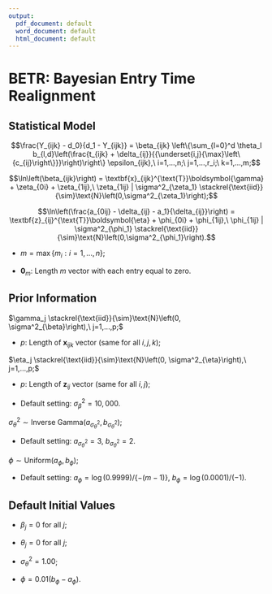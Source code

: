 ```yaml
---
output:
  pdf_document: default
  word_document: default
  html_document: default
---
```

# BETR: Bayesian Entry Time Realignment

## Statistical Model
$$\frac{Y_{ijk} - d_0}{d_1 - Y_{ijk}} = \beta_{ijk} \left\{\sum_{l=0}^d \theta_l b_{l,d}\left(\frac{t_{ijk} + \delta_{ij}}{{\underset{i,j}{\max}\left\{c_{ij}\right\}}}\right)\right\} \epsilon_{ijk},\ i=1,...,n;\ j=1,...,r_i;\ k=1,...,m;$$

$$\ln\left(\beta_{ijk}\right) = \textbf{x}_{ijk}^{\text{T}}\boldsymbol{\gamma} + \zeta_{0i} + \zeta_{1ij},\ \zeta_{1ij} | \sigma^2_{\zeta_1} \stackrel{\text{iid}}{\sim}\text{N}\left(0,\sigma^2_{\zeta_1}\right);$$

$$\ln\left(\frac{a_{0ij} - \delta_{ij} - a_1}{\delta_{ij}}\right) = \textbf{z}_{ij}^{\text{T}}\boldsymbol{\eta} + \phi_{0i} + \phi_{1ij},\ \phi_{1ij} | \sigma^2_{\phi_1} \stackrel{\text{iid}}{\sim}\text{N}\left(0,\sigma^2_{\phi_1}\right).$$

* $m = \max\left\{m_i: i=1,...,n\right\};$

* $\boldsymbol{0}_m$: Length $m$ vector with each entry equal to zero.

## Prior Information
$\gamma_j \stackrel{\text{iid}}{\sim}\text{N}\left(0, \sigma^2_{\beta}\right),\ j=1,...,p;$

* $p$: Length of $\textbf{x}_{ijk}$ vector (same for all $i,j,k$);

$\eta_j \stackrel{\text{iid}}{\sim}\text{N}\left(0, \sigma^2_{\eta}\right),\ j=1,...,p;$

* $p$: Length of $\textbf{z}_{ij}$ vector (same for all $i,j$);

* Default setting: $\sigma^2_{\beta} = 10,000.$

$\sigma^2_{\theta} \sim \text{Inverse Gamma}\left(a_{\sigma^2_{\theta}}, b_{\sigma^2_{\theta}}\right);$

* Default setting: $a_{\sigma^2_{\theta}} = 3$, $b_{\sigma^2_{\theta}} = 2.$

$\phi \sim \text{Uniform}\left(a_{\phi}, b_{\phi}\right);$

* Default setting: $a_{\phi} = \log(0.9999)/\left\{-(m-1)\right\}$, $b_{\phi} = \log(0.0001)/(-1).$

## Default Initial Values
* $\beta_j = 0$ for all $j$;

* $\theta_j = 0$ for all $j$;

* $\sigma^2_{\theta} = 1.00$;

* $\phi = 0.01\left(b_{\phi} - a_{\phi}\right)$.

